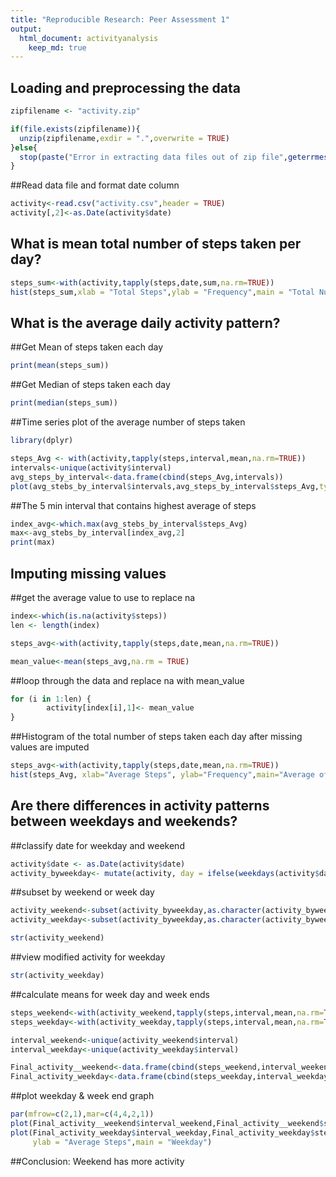 ---
title: "Reproducible Research: Peer Assessment 1"
output: 
  html_document: activityanalysis
    keep_md: true
---


## Loading and preprocessing the data
```{r,echo=TRUE}
zipfilename <- "activity.zip"

if(file.exists(zipfilename)){
  unzip(zipfilename,exdir = ".",overwrite = TRUE)
}else{
  stop(paste("Error in extracting data files out of zip file",geterrmessage()))
}
```

##Read data file and format date column
```{r,echo=TRUE}
activity<-read.csv("activity.csv",header = TRUE)
activity[,2]<-as.Date(activity$date)
```

## What is mean total number of steps taken per day?
```{r, echo = TRUE}
steps_sum<-with(activity,tapply(steps,date,sum,na.rm=TRUE))
hist(steps_sum,xlab = "Total Steps",ylab = "Frequency",main = "Total Number of Steps per Day")
```



## What is the average daily activity pattern?
##Get Mean of steps taken each day
```{r, echo = TRUE}
print(mean(steps_sum))
```

##Get Median of steps taken each day
```{r, echo=TRUE}
print(median(steps_sum))
```

##Time series plot of the average number of steps taken
```{r, echo = TRUE}
library(dplyr)

steps_Avg <- with(activity,tapply(steps,interval,mean,na.rm=TRUE))
intervals<-unique(activity$interval)
avg_steps_by_interval<-data.frame(cbind(steps_Avg,intervals))
plot(avg_stebs_by_interval$intervals,avg_steps_by_interval$steps_Avg,type = "l",xlab = "Intervals", ylab = "Average Steps",main = "Average Steps per Interval")
```

##The 5 min interval that contains highest average of steps
```{r, echo=TRUE}
index_avg<-which.max(avg_stebs_by_interval$steps_Avg)
max<-avg_stebs_by_interval[index_avg,2]
print(max)
```

## Imputing missing values
##get the average value to use to replace na
```{r, echo = TRUE}
index<-which(is.na(activity$steps))
len <- length(index)

steps_avg<-with(activity,tapply(steps,date,mean,na.rm=TRUE))

mean_value<-mean(steps_avg,na.rm = TRUE)
```

##loop through the data and replace na with mean_value
```{r,echo=TRUE}
for (i in 1:len) {
        activity[index[i],1]<- mean_value
}
```

##Histogram of the total number of steps taken each day after missing values are imputed
```{r, echo=TRUE}
steps_avg<-with(activity,tapply(steps,date,mean,na.rm=TRUE))
hist(steps_Avg, xlab="Average Steps", ylab="Frequency",main="Average of steps taken after imputing missing values")
```

## Are there differences in activity patterns between weekdays and weekends?
##classify date for weekday and weekend
```{r,echo=TRUE}
activity$date <- as.Date(activity$date)
activity_byweekday<- mutate(activity, day = ifelse(weekdays(activity$date) == "Saturday" | weekdays(activity$date) == "Sunday", "weekend", "weekday"))
```


##subset by weekend or week day
```{r,echo=TRUE}
activity_weekend<-subset(activity_byweekday,as.character(activity_byweekday$day)=="weekend")
activity_weekday<-subset(activity_byweekday,as.character(activity_byweekday$day)=="weekday")

str(activity_weekend)
```

##view modified activity for weekday
```{r, echo=TRUE}
str(activity_weekday)
```

##calculate means for week day and week ends
```{r,echo=TRUE}
steps_weekend<-with(activity_weekend,tapply(steps,interval,mean,na.rm=TRUE))
steps_weekday<-with(activity_weekday,tapply(steps,interval,mean,na.rm=TRUE))

interval_weekend<-unique(activity_weekend$interval)
interval_weekday<-unique(activity_weekday$interval)

Final_activity__weekend<-data.frame(cbind(steps_weekend,interval_weekend))
Final_activity_weekday<-data.frame(cbind(steps_weekday,interval_weekday))
```


##plot weekday & week end graph
```{r,echo=TRUE}
par(mfrow=c(2,1),mar=c(4,4,2,1))
plot(Final_activity__weekend$interval_weekend,Final_activity__weekend$steps_weekend,type = "l",xlab = "Intervals", ylab = "Average Steps",main = "Weekend")
plot(Final_activity_weekday$interval_weekday,Final_activity_weekday$steps_weekday,type = "l",xlab = "Intervals",
     ylab = "Average Steps",main = "Weekday")
```

##Conclusion: Weekend has more activity